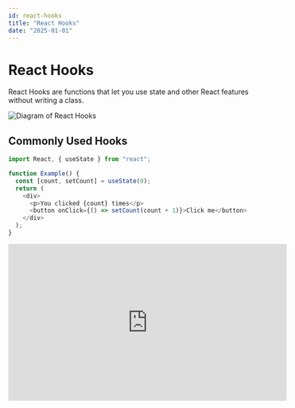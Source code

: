 ```yaml
---
id: react-hooks
title: "React Hooks"
date: "2025-01-01"
---
```


# React Hooks

React Hooks are functions that let you use state and other React features without writing a class.

![Diagram of React Hooks](/images/react-hooks.png)

## Commonly Used Hooks

```javascript
import React, { useState } from "react";

function Example() {
  const [count, setCount] = useState(0);
  return (
    <div>
      <p>You clicked {count} times</p>
      <button onClick={() => setCount(count + 1)}>Click me</button>
    </div>
  );
}
```

<iframe
  width="560"
  height="315"
  src="https://www.youtube.com/embed/dpw9EHDh2bM"
  title="React Hooks Tutorial"
  frameborder="0"
  allowfullscreen
></iframe>
